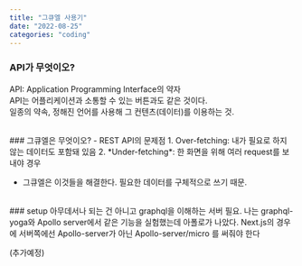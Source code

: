 ```yaml
---
title: "그큐엘 사용기"
date: "2022-08-25"
categories: "coding"
---
```


### API가 무엇이오?
API: Application Programming Interface의 약자  
API는 어플리케이션과 소통할 수 있는 버튼과도 같은 것이다.  
일종의 약속, 정해진 언어를 사용해 그 컨텐츠(데이터)를 이용하는 것.

<br/>
### 그큐엘은 무엇이오?
- REST API의 문제점
   1. Over-fetching: 내가 필요로 하지 않는 데이터도 포함돼 있음
   2. *Under-fetching*: 한 화면을 위해 여러 request를 보내야 경우

- 그큐엘은 이것들을 해결한다. 필요한 데이터를 구체적으로 쓰기 때문.  

<br/>
### setup
아무데서나 되는 건 아니고 graphql을 이해하는 서버 필요.  
나는 graphql-yoga와 Apollo server에서  
같은 기능을 실험했는데 아폴로가 나았다.  
Next.js의 경우에 서버쪽에선 Apollo-server가 아닌 Apollo-server/micro 를 써줘야 한다


(추가예정)
